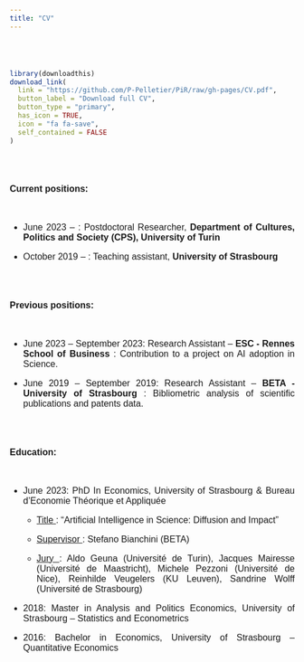 ```yaml
---
title: "CV"
---
```



<style type="text/css">

h1.title {
  font-size: 38px;
  color: Dark;
  text-align: center;
}
body {
    margin: 20px; /* Adjust the margin size as needed */
}

p {
       text-align: justify;   font-size: 16px; 
    font-family: Arial, sans-serif; 
}

h1, h2, h3 {
    font-family: 'Times New Roman', serif; 
}
</style>

<br><br>

```r
library(downloadthis)
download_link(
  link = "https://github.com/P-Pelletier/PiR/raw/gh-pages/CV.pdf",
  button_label = "Download full CV",
  button_type = "primary",
  has_icon = TRUE,
  icon = "fa fa-save",
  self_contained = FALSE
)
```

<br><br>

**Current positions:** 

<br>

 - June 2023 -- : Postdoctoral Researcher, **Department of Cultures, Politics and Society (CPS), University of Turin**
 
 - October 2019 -- : Teaching assistant,  **University of Strasbourg**

<br><br>

**Previous positions:**

<br>

 - June 2023 -- September 2023: Research Assistant -- **ESC - Rennes School of Business** : Contribution to a project on AI adoption in Science.
 

 - June 2019 -- September 2019:  Research Assistant --  **BETA - University of Strasbourg** : Bibliometric analysis of scientific publications and patents data.
 


<br><br>

**Education:** 

<br>

- June 2023: PhD In Economics, University of Strasbourg & Bureau d'Economie Théorique et Appliquée

    - <u> Title </u>: "Artificial Intelligence in Science: Diffusion and Impact" 

    - <u> Supervisor </u>: Stefano  Bianchini (BETA)

    - <u> Jury </u>: Aldo Geuna (Université de Turin), Jacques Mairesse (Université de Maastricht), Michele Pezzoni (Université de Nice), Reinhilde Veugelers (KU Leuven), Sandrine Wolff (Université de Strasbourg)


- 2018: Master in Analysis and Politics Economics, University of Strasbourg -- Statistics and Econometrics

- 2016: Bachelor in Economics, University of Strasbourg -- Quantitative Economics	